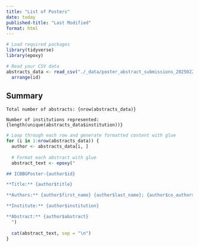 ```yaml
---
title: "List of Posters"
date: today 
published-title: "Last Modified"
format: html
---
```


```r
# Load required packages
library(tidyverse)
library(epoxy)

# Read your CSV data
abstracts_data <- read_csv("./_data/poster_abstract_submissions_20250221.csv") %>%
  arrange(id)
```

::: {.callout-tip icon=false}

## Summary

```epoxy
Total number of abstracts: {nrow(abstracts_data)}

Number of institutions represented: {length(unique(abstracts_data$institution))}
```
:::


```r
# Loop through each row and generate formatted content with glue
for (i in 1:nrow(abstracts_data)) {
  author <- abstracts_data[i, ]
  
  # Format each abstract with glue
  abstract_text <- epoxy("

## ICBBGPoster-{author$id}

**Title:** {author$title}

**Authors:** {author$first_name} {author$last_name}; {author$co_authors}

**Institute:** {author$institution}

**Abstract:** {author$abstract}
  ")
  
  cat(abstract_text, sep = "\n")
}
```
